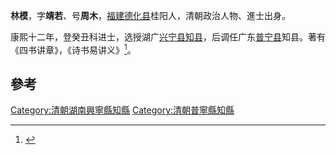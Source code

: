 '''林模'''，字'''靖若'''、号'''周木'''，[[福建|福建]][[德化县|德化县]]桂阳人，清朝政治人物、進士出身。

康熙十二年，登癸丑科进士，选授湖广[[兴宁县|兴宁县]][[知县|知县]]，后调任广东[[普宁县|普宁县]]知县。著有《四书讲章》，《诗书易讲义》<ref>{{cite news|title=教育简史——我县历代进士简况 |url=http://www.dhxzx.net/ReadNews.asp?NewsId=638&page=2 |accessdate=2013-09-18 |newspaper=徐本章 |deadurl=yes |archiveurl=https://web.archive.org/web/20130921055705/http://www.dhxzx.net/ReadNews.asp?NewsId=638&page=2 |archivedate=2013-09-21 }}</ref>。

==參考==
{{reflist}}
{{清朝人物小作品}}
{{康熙十二年癸丑科殿試金榜}}
[[Category:清朝湖南興寧縣知縣|Category:清朝湖南興寧縣知縣]]
[[Category:清朝普寧縣知縣|Category:清朝普寧縣知縣]]